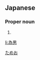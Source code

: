 ==Japanese==
{{ja-kanjitab|為|男}}

===Proper noun===
{{ja-pos|proper|ためお}}

# {{given name|male|lang=ja}}

[[Category:Japanese male given names|ためお]]

[[li:為男]]